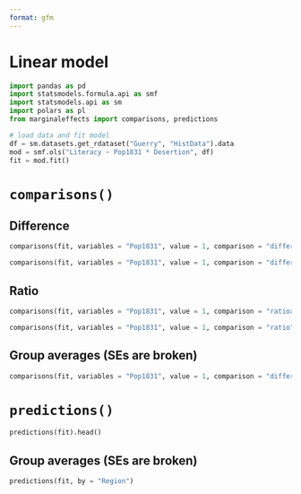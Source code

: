 ```yaml
---
format: gfm
---
```


# Linear model

```python
import pandas as pd
import statsmodels.formula.api as smf
import statsmodels.api as sm
import polars as pl
from marginaleffects import comparisons, predictions

# load data and fit model
df = sm.datasets.get_rdataset("Guerry", "HistData").data
mod = smf.ols("Literacy ~ Pop1831 * Desertion", df)
fit = mod.fit()
```

# `comparisons()`

## Difference

```python
comparisons(fit, variables = "Pop1831", value = 1, comparison = "differenceavg")
```
```python
comparisons(fit, variables = "Pop1831", value = 1, comparison = "difference").head()
```

## Ratio

```python
comparisons(fit, variables = "Pop1831", value = 1, comparison = "ratioavg")
```

```python
comparisons(fit, variables = "Pop1831", value = 1, comparison = "ratio").head()
```

## Group averages (SEs are broken)

```python
comparisons(fit, variables = "Pop1831", value = 1, comparison = "difference", by = "Region")
```

# `predictions()` 

```python
predictions(fit).head()
```

## Group averages (SEs are broken)

```python
predictions(fit, by = "Region")
```